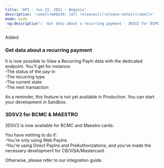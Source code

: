 ```yaml
---
title: 'API - Jun 23, 2021 - Begonia'  
description: '<small>&#8249; [All releases](/release-notes)</small>'  
mode: wide  
'og:description': 'Get data about a recurring payment - 3DSV2 for BCMC & MAESTRO'  
---
```

  
  <div class="pill pill-green rn-pill">Added</div> 
  
### Get data about a recurring payment  

It is now possible to View a Recurring PayIn data with the dedicated endpoint. You'll get for instance:  
-The status of the pay-in  
-The recurring type  
-The current state  
-The next transaction  

As a reminder, this feature is not yet available in Production. You can start your development in Sandbox. 
  
### 3DSV2 for BCMC & MAESTRO  

3DSV2 is now available for BCMC and Maestro cards.  

You have nothing to do if:  
-You're only using Web PayIns  
-You're using Direct PayIns and PreAuthorizations, and you've made the necessary development for CB/VISA/Mastercard.  

Otherwise, please refer to our integration guide.